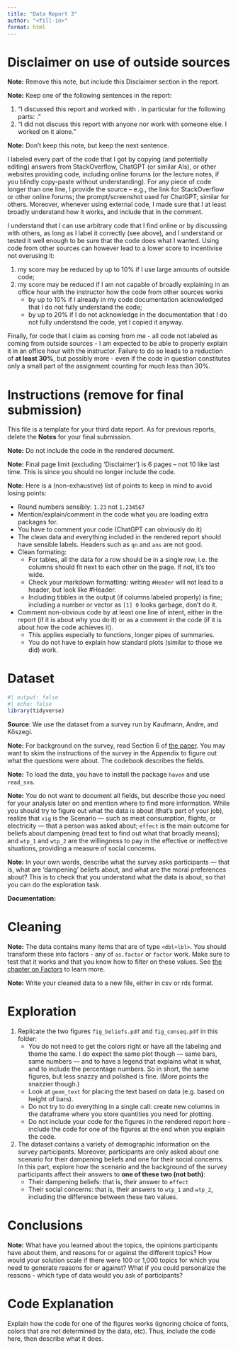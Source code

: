 ```yaml
---
title: "Data Report 3"
author: "<fill-in>"
format: html
---
```


# Disclaimer on use of outside sources

**Note:** Remove this note, but include this Disclaimer section in the report.

**Note:** Keep one of the following sentences in the report:

1. "I discussed this report and worked with <fill-in-name-of-the-person-or-persons>. In particular for the following parts: <list-the-points-not-lines-you-needed-help>."
2. "I did not discuss this report with anyone nor work with someone else. I worked on it alone."

**Note:** Don't keep this note, but keep the next sentence.

I labeled every part of the code that I got by copying (and potentially editing) answers from StackOverflow, ChatGPT (or similar AIs), or other websites providing code, including online forums (or the lecture notes, if you blindly copy-paste without understanding). For any piece of code longer than one line, I provide the source -- e.g., the link for StackOverflow or other online forums; the prompt/screenshot used for ChatGPT; similar for others. Moreover, whenever using external code, I made sure that I at least broadly understand how it works, and include that in the comment.

I understand that I can use arbitrary code that I find online or by discussing with others, as long as I label it correctly (see above), and I understand or tested it well enough to be sure that the code does what I wanted. Using code from other sources can however lead to a lower score to incentivise not overusing it:

1. my score may be reduced by up to 10% if I use large amounts of outside code; 
2. my score may be reduced if I am not capable of broadly explaining in an office hour with the instructor how the code from other sources works
    - by up to 10% if I already in my code documentation acknowledged that I do not fully understand the code;
    - by up to 20% if I do not acknowledge in the documentation that I do not fully understand the code, yet I copied it anyway.

Finally, for code that I claim as coming from me - all code not labeled as coming from outside sources - I am expected to be able to properly explain it in an office hour with the instructor. Failure to do so leads to a reduction of **at least 30%**, but possibly more - even if the code in question constitutes only a small part of the assignment counting for much less than 30%. 

# Instructions (remove for final submission)

This file is a template for your third data report. As for previous reports, delete the **Notes** for your final submission.

**Note:** Do not include the code in the rendered document.

**Note:** Final page limit (excluding 'Disclaimer') is 6 pages -- not 10 like last time. This is since you should no longer include the code.

**Note:** Here is a (non-exhaustive) list of points to keep in mind to avoid losing points: 

- Round numbers sensibly: `1.23` not `1.234567`
- Mention/explain/comment in the code what you are loading extra packages for.
- You have to comment your code (ChatGPT can obviously do it)
- The clean data and everything included in the rendered report should have sensible labels. Headers such as `qn` and `ans` are not good.
- Clean formating:
    - For tables, all the data for a row should be in a single row, i.e. the columns should fit next to each other on the page. If not, it's too wide.
    - Check your markdown formatting: writing `#Header` will not lead to a header, but look like #Header.
    - Including tibbles in the output (if columns labeled properly) is fine; including a number or vector as `[1] 0` looks garbage, don't do it.
- Comment non-obvious code by at least one line of intent, either in the report (if it is about why you do it) or as a comment in the code (if it is about how the code achieves it).
    - This applies especially to functions, longer pipes of summaries.
    - You do not have to explain how standard plots (similar to those we did) work.
    

# Dataset

```r
#| output: false
#| echo: false
library(tidyverse)
```

**Source**: We use the dataset from a survey run by Kaufmann, Andre, and Kőszegi.

**Note:** For background on the survey, read Section 6 of [the paper](https://trichotomy.xyz/publication/understanding-markets-with-srcs/understanding-markets-with-SRCs.pdf). You may want to skim the instructions of the survey in the Appendix to figure out what the questions were about. The codebook describes the fields.

**Note:** To load the data, you have to install the package `haven` and use `read_sva`.

**Note:** You do not want to document all fields, but describe those you need for your analysis later on and mention where to find more information. While you should try to figure out what the data is about (that's part of your job), realize that `vig` is the Scenario — such as meat consumption, flights, or electricity — that a person was asked about; `effect` is the main outcome for beliefs about dampening (read text to find out what that broadly means); and `wtp_1` and `wtp_2` are the willingness to pay in the effective or ineffective situations, providing a measure of social concerns.

**Note:** In your own words, describe what the survey asks participants — that is, what are 'dampening' beliefs about, and what are the moral preferences about? This is to check that you understand what the data is about, so that you can do the exploration task.

**Documentation:**

# Cleaning

**Note:** The data contains many items that are of type `<dbl+lbl>`. You should transform these into factors - any of `as.factor` or `factor` work. Make sure to test that it works and that you know how to filter on these values. See [the chapter on Factors](https://r4ds.hadley.nz/factors.html) to learn more.

**Note:** Write your cleaned data to a new file, either in csv or rds format.

# Exploration

1.  Replicate the two figures `fig_beliefs.pdf` and `fig_conseq.pdf` in this folder:
    -   You do not need to get the colors right or have all the labeling and theme the same. I do expect the same plot though — same bars, same numbers — and to have a legend that explains what is what, and to include the percentage numbers. So in short, the same figures, but less snazzy and polished is fine. (More points the snazzier though.)
    -   Look at `geom_text` for placing the text based on data (e.g. based on height of bars).
    -   Do not try to do everything in a single call: create new columns in the dataframe where you store quantities you need for plotting.
    -   Do not include your code for the figures in the rendered report here - include the code for one of the figures at the end when you explain the code.
2.  The dataset contains a variety of demographic information on the survey participants. Moreover, participants are only asked about one scenario for their dampening beliefs and one for their social concerns. In this part, explore how the scenario and the background of the survey participants affect their answers to **one of these two (not both)**:
    -   Their dampening beliefs: that is, their answer to `effect`
    -   Their social concerns: that is, their answers to `wtp_1` and `wtp_2`, including the difference between these two values.

# Conclusions

**Note:** What have you learned about the topics, the opinions participants have about them, and reasons for or against the different topics? How would your solution scale if there were 100 or 1,000 topics for which you need to generate reasons for or against? What if you could personalize the reasons - which type of data would you ask of participants?

# Code Explanation

Explain how the code for one of the figures works (ignoring choice of fonts, colors that are not determined by the data, etc). Thus, include the code here, then describe what it does. 
